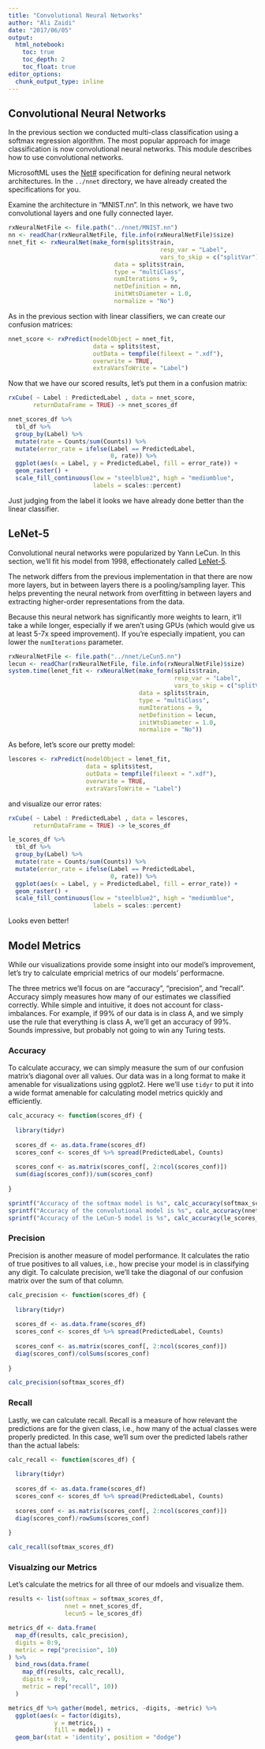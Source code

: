 ```yaml
---
title: "Convolutional Neural Networks"
author: "Ali Zaidi"
date: "2017/06/05"
output: 
  html_notebook:
    toc: true
    toc_depth: 2
    toc_float: true
editor_options: 
  chunk_output_type: inline
---
```


## Convolutional Neural Networks

In the previous section we conducted multi-class classification using a softmax regression algorithm. The most popular approach for image classification is now convolutional neural networks. This module describes how to use convolutional networks.

MicrosoftML uses the [Net#](https://docs.microsoft.com/en-us/azure/machine-learning/machine-learning-azure-ml-netsharp-reference-guide) specification for defining neural network architectures. In the `../nnet` directory, we have already created the specifications for you.

Examine the architecture in "MNIST.nn". In this network, we have two convolutional layers and one fully connected layer. 


```r
rxNeuralNetFile <- file.path("../nnet/MNIST.nn")
nn <- readChar(rxNeuralNetFile, file.info(rxNeuralNetFile)$size)
nnet_fit <- rxNeuralNet(make_form(splits$train, 
                                           resp_var = "Label", 
                                           vars_to_skip = c("splitVar")),
                              data = splits$train,
                              type = "multiClass",
                              numIterations = 9,
                              netDefinition = nn,
                              initWtsDiameter = 1.0,
                              normalize = "No")
```

As in the previous section with linear classifiers, we can create our confusion matrices:

```r

nnet_score <- rxPredict(modelObject = nnet_fit,
                        data = splits$test,
                        outData = tempfile(fileext = ".xdf"),
                        overwrite = TRUE,
                        extraVarsToWrite = "Label")

```

Now that we have our scored results, let's put them in a confusion matrix:

```r

rxCube( ~ Label : PredictedLabel , data = nnet_score,
       returnDataFrame = TRUE) -> nnet_scores_df

nnet_scores_df %>% 
  tbl_df %>% 
  group_by(Label) %>% 
  mutate(rate = Counts/sum(Counts)) %>%
  mutate(error_rate = ifelse(Label == PredictedLabel,
                             0, rate)) %>% 
  ggplot(aes(x = Label, y = PredictedLabel, fill = error_rate)) +
  geom_raster() +
  scale_fill_continuous(low = "steelblue2", high = "mediumblue",
                        labels = scales::percent)

```

Just judging from the label it looks we have already done better than the linear classifier. 

## LeNet-5

Convolutional neural networks were popularized by Yann LeCun. In this section, we'll fit his model from 1998, effectionately called [LeNet-5](http://yann.lecun.com/exdb/publis/pdf/lecun-98.pdf).

The network differs from the previous implementation in that there are now more layers, but in between layers there is a pooling/sampling layer. This helps preventing the neural network from overfitting in between layers and extracting higher-order representations from the data.

Because this neural network has significantly more weights to learn, it'll take a while longer, especially if we aren't using GPUs (which would give us at least 5-7x speed improvement). If you're especially impatient, you can lower the `numIterations` parameter.

```r

rxNeuralNetFile <- file.path("../nnet/LeCun5.nn")
lecun <- readChar(rxNeuralNetFile, file.info(rxNeuralNetFile)$size)
system.time(lenet_fit <- rxNeuralNet(make_form(splits$train,
                                               resp_var = "Label",
                                               vars_to_skip = c("splitVar")),
                                     data = splits$train,
                                     type = "multiClass",
                                     numIterations = 9,
                                     netDefinition = lecun,
                                     initWtsDiameter = 1.0,
                                     normalize = "No"))

```

As before, let's score our pretty model:

```r


lescores <- rxPredict(modelObject = lenet_fit,
                      data = splits$test,
                      outData = tempfile(fileext = ".xdf"),
                      overwrite = TRUE,
                      extraVarsToWrite = "Label")


```

and visualize our error rates:


```r

rxCube( ~ Label : PredictedLabel , data = lescores,
       returnDataFrame = TRUE) -> le_scores_df

le_scores_df %>% 
  tbl_df %>% 
  group_by(Label) %>% 
  mutate(rate = Counts/sum(Counts)) %>%
  mutate(error_rate = ifelse(Label == PredictedLabel,
                             0, rate)) %>% 
  ggplot(aes(x = Label, y = PredictedLabel, fill = error_rate)) +
  geom_raster() +
  scale_fill_continuous(low = "steelblue2", high = "mediumblue",
                        labels = scales::percent)

```

Looks even better!

## Model Metrics

While our visualizations provide some insight into our model's improvement, let's try to calculate empricial metrics of our models' performacne.

The three metrics we'll focus on are "accuracy", "precision", and "recall". Accuracy simply measures how many of our estimates we classified correctly. While simple and intuitive, it does not account for class-imbalances. For example, if 99% of our data is in class A, and we simply use the rule that everything is class A, we'll get an accuracy of 99%. Sounds impressive, but probably not going to win any Turing tests.

### Accuracy 

To calculate accuracy, we can simply measure the sum of our confusion matrix's diagonal over all values. Our data was in a long format to make it amenable for visualizations using ggplot2. Here we'll use `tidyr` to put it into a wide format amenable for calculating model metrics quickly and efficiently.

```r

calc_accuracy <- function(scores_df) {
  
  library(tidyr)
  
  scores_df <- as.data.frame(scores_df)
  scores_conf <- scores_df %>% spread(PredictedLabel, Counts)
  
  scores_conf <- as.matrix(scores_conf[, 2:ncol(scores_conf)])
  sum(diag(scores_conf))/sum(scores_conf)
  
}

sprintf("Accuracy of the softmax model is %s", calc_accuracy(softmax_scores_df))
sprintf("Accuracy of the convolutional model is %s", calc_accuracy(nnet_scores_df))
sprintf("Accuracy of the LeCun-5 model is %s", calc_accuracy(le_scores_df))

```

### Precision

Precision is another measure of model performance. It calculates the ratio of true positives to all values, i.e., how precise your model is in classifying any digit. To calculate precision, we'll take the diagonal of our confusion matrix over the sum of that column.

```r


calc_precision <- function(scores_df) {
  
  library(tidyr)
  
  scores_df <- as.data.frame(scores_df)
  scores_conf <- scores_df %>% spread(PredictedLabel, Counts)
  
  scores_conf <- as.matrix(scores_conf[, 2:ncol(scores_conf)])
  diag(scores_conf)/colSums(scores_conf)
  
}

calc_precision(softmax_scores_df)

```

### Recall

Lastly, we can calculate recall. Recall is a measure of how relevant the predictions are for the given class, i.e., how many of the actual classes were properly predicted. In this case, we'll sum over the predicted labels rather than the actual labels:

```r

calc_recall <- function(scores_df) {
  
  library(tidyr)
  
  scores_df <- as.data.frame(scores_df)
  scores_conf <- scores_df %>% spread(PredictedLabel, Counts)
  
  scores_conf <- as.matrix(scores_conf[, 2:ncol(scores_conf)])
  diag(scores_conf)/rowSums(scores_conf)
  
}

calc_recall(softmax_scores_df)


```

### Visualzing our Metrics

Let's calculate the metrics for all three of our mdoels and visualize them.

```r

results <- list(softmax = softmax_scores_df,
                nnet = nnet_scores_df,
                lecun5 = le_scores_df)

metrics_df <- data.frame(
  map_df(results, calc_precision),
  digits = 0:9,
  metric = rep("precision", 10)
) %>% 
  bind_rows(data.frame(
    map_df(results, calc_recall),
    digits = 0:9,
    metric = rep("recall", 10))
  )

metrics_df %>% gather(model, metrics, -digits, -metric) %>% 
  ggplot(aes(x = factor(digits),
             y = metrics,
             fill = model)) + 
  geom_bar(stat = 'identity', position = "dodge")

```

